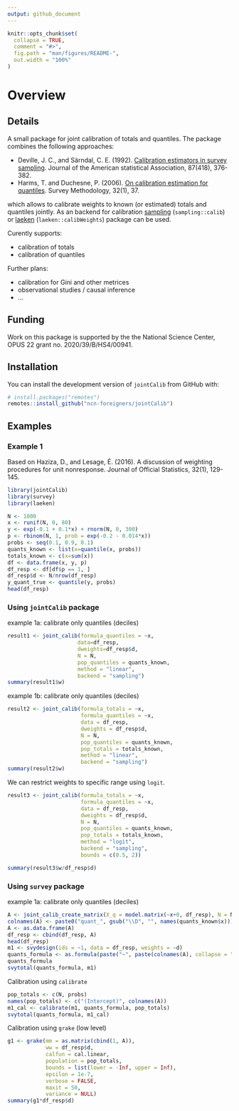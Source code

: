 ```yaml
---
output: github_document
---
```


<!-- README.md is generated from README.Rmd. Please edit that file -->

```r
knitr::opts_chunk$set(
  collapse = TRUE,
  comment = "#>",
  fig.path = "man/figures/README-",
  out.width = "100%"
)
```


# Overview

## Details

A small package for joint calibration of totals and quantiles. The package combines the following approaches:

+ Deville, J. C., and Särndal, C. E. (1992). [Calibration estimators in survey sampling](https://www.tandfonline.com/doi/abs/10.1080/01621459.1992.10475217). Journal of the American statistical Association, 87(418), 376-382.
+ Harms, T. and Duchesne, P. (2006). [On calibration estimation for quantiles](https://www150.statcan.gc.ca/n1/pub/12-001-x/2006001/article/9255-eng.pdf). Survey Methodology, 32(1), 37.

which allows to calibrate weights to known (or estimated) totals and quantiles jointly. As an backend for calibration [sampling](https://cran.r-project.org/web/packages/sampling) (`sampling::calib`) or [laeken](https://cran.r-project.org/web/packages/laeken) (`laeken::calibWeights`) package can be used.

Curently supports:

  + calibration of totals
  + calibration of quantiles

Further plans: 

  + calibration for Gini and other metrices
  + observational studies / causal inference
  + ...
  

## Funding

Work on this package is supported by the the National Science Center, OPUS 22 grant no. 2020/39/B/HS4/00941.


## Installation

You can install the development version of `jointCalib` from GitHub with:

```r
# install.packages("remotes")
remotes::install_github("ncn-foreigners/jointCalib")
```


## Examples 

### Example 1  

Based on Haziza, D., and Lesage, É. (2016). A discussion of weighting procedures for unit nonresponse. Journal of Official Statistics, 32(1), 129-145.

```r
library(jointCalib)
library(survey)
library(laeken)
```


```r
N <- 1000
x <- runif(N, 0, 80)
y <- exp(-0.1 + 0.1*x) + rnorm(N, 0, 300)
p <- rbinom(N, 1, prob = exp(-0.2 - 0.014*x))
probs <- seq(0.1, 0.9, 0.1)
quants_known <- list(x=quantile(x, probs))
totals_known <- c(x=sum(x))
df <- data.frame(x, y, p)
df_resp <- df[df$p == 1, ]
df_resp$d <- N/nrow(df_resp)
y_quant_true <- quantile(y, probs)
head(df_resp)
```

### Using `jointCalib` package

example 1a: calibrate only quantiles (deciles)

```r
result1 <- joint_calib(formula_quantiles = ~x,
                      data=df_resp,
                      dweights=df_resp$d,
                      N = N,
                      pop_quantiles = quants_known,
                      method = "linear",
                      backend = "sampling")
summary(result1$w)
```

example 1b: calibrate only quantiles (deciles)

```r
result2 <- joint_calib(formula_totals = ~x,
                       formula_quantiles = ~x,
                       data = df_resp,
                       dweights = df_resp$d,
                       N = N,
                       pop_quantiles = quants_known,
                       pop_totals = totals_known,
                       method = "linear",
                       backend = "sampling")
summary(result2$w)
```

We can restrict weights to specific range using `logit`.

```r
result3 <- joint_calib(formula_totals = ~x,
                       formula_quantiles = ~x,
                       data = df_resp,
                       dweights = df_resp$d,
                       N = N,
                       pop_quantiles = quants_known,
                       pop_totals = totals_known,
                       method = "logit",
                       backend = "sampling", 
                       bounds = c(0.5, 2))

summary(result3$w/df_resp$d)
```


### Using `survey` package

example 1a: calibrate only quantiles (deciles)

```r
A <- joint_calib_create_matrix(X_q = model.matrix(~x+0, df_resp), N = N, pop_quantiles = quants_known)
colnames(A) <- paste0("quant_", gsub("\\D", "", names(quants_known$x)))
A <- as.data.frame(A)
df_resp <- cbind(df_resp, A)
head(df_resp)
m1 <- svydesign(ids = ~1, data = df_resp, weights = ~d)
quants_formula <- as.formula(paste("~", paste(colnames(A), collapse = "+")))
quants_formula
svytotal(quants_formula, m1)
```

Calibration using `calibrate`

```r
pop_totals <- c(N, probs)
names(pop_totals) <- c("(Intercept)", colnames(A))
m1_cal <- calibrate(m1, quants_formula, pop_totals)
svytotal(quants_formula, m1_cal)
```
Calibration using `grake` (low level)

```r
g1 <- grake(mm = as.matrix(cbind(1, A)),
            ww = df_resp$d,
            calfun = cal.linear,
            population = pop_totals,
            bounds = list(lower = -Inf, upper = Inf),
            epsilon = 1e-7,
            verbose = FALSE,
            maxit = 50,
            variance = NULL)
summary(g1*df_resp$d)
```

